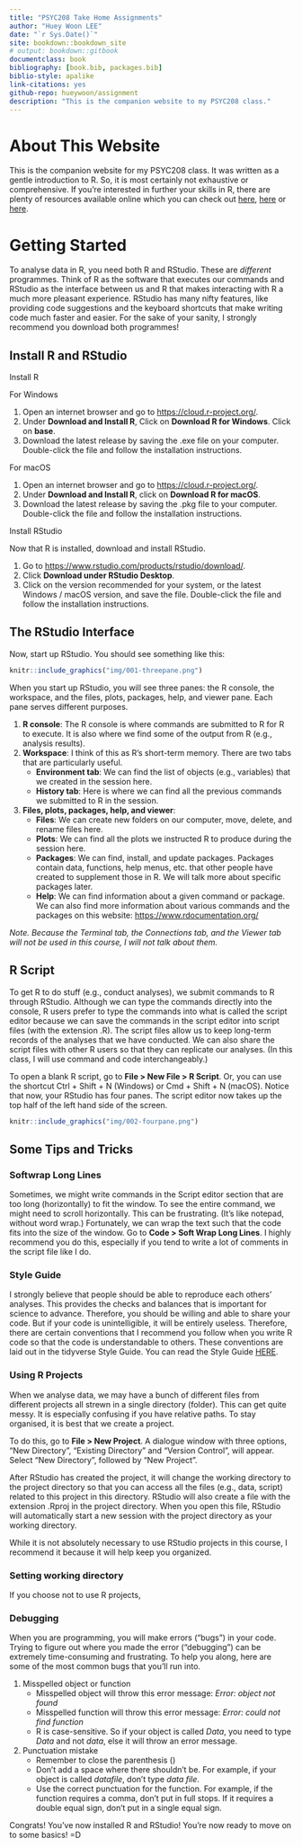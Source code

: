 ```yaml
---
title: "PSYC208 Take Home Assignments"
author: "Huey Woon LEE"
date: "`r Sys.Date()`"
site: bookdown::bookdown_site
# output: bookdown::gitbook
documentclass: book
bibliography: [book.bib, packages.bib]
biblio-style: apalike
link-citations: yes
github-repo: hueywoon/assignment
description: "This is the companion website to my PSYC208 class."
---
```


# About This Website {.unnumbered}

This is the companion website for my PSYC208 class. It was written as a gentle introduction to R. So, it is most certainly not exhaustive or comprehensive. If you're interested in further your skills in R, there are plenty of resources available online which you can check out [here](https://r4ds.had.co.nz/), [here](https://stat545.com/index.html) or [here](http://adv-r.had.co.nz/).

# Getting Started

To analyse data in R, you need both R and RStudio. These are _different_ programmes. Think of R as the software that executes our commands and RStudio as the interface between us and R that makes interacting with R a much more pleasant experience. RStudio has many nifty features, like providing code suggestions and the keyboard shortcuts that make writing code much faster and easier. For the sake of your sanity, I strongly recommend you download both programmes!

## Install R and RStudio

Install R

For Windows

1.  Open an internet browser and go to <https://cloud.r-project.org/>.
2.  Under **Download and Install R**, Click on **Download R for Windows**. Click on **base**.
3.  Download the latest release by saving the .exe file on your computer. Double-click the file and follow the installation instructions.

For macOS

1.  Open an internet browser and go to <https://cloud.r-project.org/>.
2.  Under **Download and Install R**, click on **Download R for macOS**.
3.  Download the latest release by saving the .pkg file to your computer. Double-click the file and follow the installation instructions.

Install RStudio

Now that R is installed, download and install RStudio.

1.  Go to <https://www.rstudio.com/products/rstudio/download/>.
2.  Click **Download under RStudio Desktop**.
3.  Click on the version recommended for your system, or the latest Windows / macOS version, and save the file. Double-click the file and follow the installation instructions.

## The RStudio Interface

Now, start up RStudio. You should see something like this:

```r

knitr::include_graphics("img/001-threepane.png")

```

When you start up RStudio, you will see three panes: the R console, the workspace, and the files, plots, packages, help, and viewer pane. Each pane serves different purposes.

1.  **R console**: The R console is where commands are submitted to R for R to execute. It is also where we find some of the output from R (e.g., analysis results).
1.  **Workspace**: I think of this as R's short-term memory. There are two tabs that are particularly useful.
    - **Environment tab**: We can find the list of objects (e.g., variables) that we created in the session here.
    - **History tab**: Here is where we can find all the previous commands we submitted to R in the session.
1.  **Files, plots, packages, help, and viewer**:
    - **Files**: We can create new folders on our computer, move, delete, and rename files here.
    - **Plots**: We can find all the plots we instructed R to produce during the session here.
    - **Packages**: We can find, install, and update packages. Packages contain data, functions, help menus, etc. that other people have created to supplement those in R. We will talk more about specific packages later.
    - **Help**: We can find information about a given command or package. We can also find more information about various commands and the packages on this website: <https://www.rdocumentation.org/>

_Note. Because the Terminal tab, the Connections tab, and the Viewer tab will not be used in this course, I will not talk about them._

## R Script

To get R to do stuff (e.g., conduct analyses), we submit commands to R through RStudio. Although we can type the commands directly into the console, R users prefer to type the commands into what is called the script editor because we can save the commands in the script editor into script files (with the extension .R). The script files allow us to keep long-term records of the analyses that we have conducted. We can also share the script files with other R users so that they can replicate our analyses. (In this class, I will use command and code interchangeably.)

To open a blank R script, go to **File > New File > R Script**. Or, you can use the shortcut Ctrl + Shift + N (Windows) or Cmd + Shift + N (macOS). Notice that now, your RStudio has four panes. The script editor now takes up the top half of the left hand side of the screen.

```r

knitr::include_graphics("img/002-fourpane.png")

```

## Some Tips and Tricks

### Softwrap Long Lines

Sometimes, we might write commands in the Script editor section that are too long (horizontally) to fit the window. To see the entire command, we might need to scroll horizontally. This can be frustrating. (It's like notepad, without word wrap.) Fortunately, we can wrap the text such that the code fits into the size of the window. Go to **Code > Soft Wrap Long Lines**. I highly recommend you do this, especially if you tend to write a lot of comments in the script file like I do.


### Style Guide

I strongly believe that people should be able to reproduce each others' analyses. This provides the checks and balances that is important for science to advance. Therefore, you should be willing and able to share your code. But if your code is unintelligible, it will be entirely useless. Therefore, there are certain conventions that I recommend you follow when you write R code so that the code is understandable to others. These conventions are laid out in the tidyverse Style Guide. You can read the Style Guide [HERE](https://style.tidyverse.org/syntax.html). 

### Using R Projects

When we analyse data, we may have a bunch of different files from different projects all strewn in a single directory (folder). This can get quite messy. It is especially confusing if you have relative paths. To stay organised, it is best that we create a project.

To do this, go to **File > New Project**. A dialogue window with three options, "New Directory", "Existing Directory" and "Version Control", will appear. Select "New Directory", followed by "New Project".

After RStudio has created the project, it will change the working directory to the project directory so that you can access all the files (e.g., data, script) related to this project in this directory. RStudio will also create a file with the extension .Rproj in the project directory. When you open this file, RStudio will automatically start a new session with the project directory as your working directory.

While it is not absolutely necessary to use RStudio projects in this course, I recommend it because it will help keep you organized.


### Setting working directory

If you choose not to use R projects, 

### Debugging

When you are programming, you will make errors ("bugs") in your code. Trying to figure out where you made the error ("debugging") can be extremely time-consuming and frustrating. To help you along, here are some of the most common bugs that you'll run into. 

1. Misspelled object or function
    - Misspelled object will throw this error message: _Error: object not found_
    - Misspelled function will throw this error message: _Error: could not find function_
    - R is case-sensitive. So if your object is called _Data_, you need to type _Data_ and not _data_, else it will throw an error message. 
1. Punctuation mistake
    - Remember to close the parenthesis ()
    - Don't add a space where there shouldn't be. For example, if your object is called _datafile_, don't type _data file_.
    - Use the correct punctuation for the function. For example, if the function requires a comma, don't put in full stops. If it requires a double equal sign, don't put in a single equal sign. 
  
Congrats! You've now installed R and RStudio! You're now ready to move on to some basics! =D 